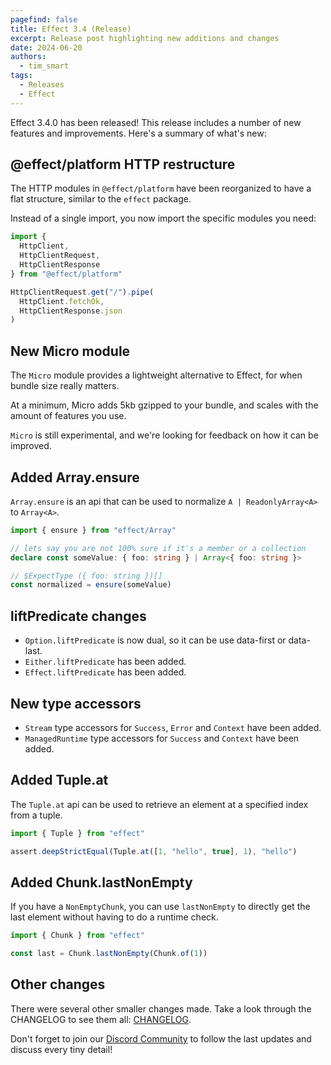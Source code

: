 ```yaml
---
pagefind: false
title: Effect 3.4 (Release)
excerpt: Release post highlighting new additions and changes
date: 2024-06-20
authors:
  - tim_smart
tags:
  - Releases
  - Effect
---
```


Effect 3.4.0 has been released! This release includes a number of new features
and improvements. Here's a summary of what's new:

## @effect/platform HTTP restructure

The HTTP modules in `@effect/platform` have been reorganized to have a flat structure, similar to the `effect` package.

Instead of a single import, you now import the specific modules you need:

```ts
import {
  HttpClient,
  HttpClientRequest,
  HttpClientResponse
} from "@effect/platform"

HttpClientRequest.get("/").pipe(
  HttpClient.fetchOk,
  HttpClientResponse.json
)
```

## New Micro module

The `Micro` module provides a lightweight alternative to Effect, for when bundle size really matters.

At a minimum, Micro adds 5kb gzipped to your bundle, and scales with the amount of features you use.

`Micro` is still experimental, and we're looking for feedback on how it can be improved.

## Added Array.ensure

`Array.ensure` is an api that can be used to normalize `A | ReadonlyArray<A>` to `Array<A>`.

```ts
import { ensure } from "effect/Array"

// lets say you are not 100% sure if it's a member or a collection
declare const someValue: { foo: string } | Array<{ foo: string }>

// $ExpectType ({ foo: string })[]
const normalized = ensure(someValue)
```

## liftPredicate changes

- `Option.liftPredicate` is now dual, so it can be use data-first or data-last.
- `Either.liftPredicate` has been added.
- `Effect.liftPredicate` has been added.

## New type accessors

- `Stream` type accessors for `Success`, `Error` and `Context` have been added.
- `ManagedRuntime` type accessors for `Success` and `Context` have been added.

## Added Tuple.at

The `Tuple.at` api can be used to retrieve an element at a specified index from a tuple.

```ts
import { Tuple } from "effect"

assert.deepStrictEqual(Tuple.at([1, "hello", true], 1), "hello")
```

## Added Chunk.lastNonEmpty

If you have a `NonEmptyChunk`, you can use `lastNonEmpty` to directly get the last element without having to do a runtime check.

```ts
import { Chunk } from "effect"

const last = Chunk.lastNonEmpty(Chunk.of(1))
```

## Other changes

There were several other smaller changes made. Take a look through the CHANGELOG to see them all: [CHANGELOG](https://github.com/Effect-TS/effect/blob/main/packages/effect/CHANGELOG.md).

Don't forget to join our [Discord Community](https://discord.gg/effect-ts) to follow the last updates and discuss every tiny detail!
